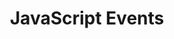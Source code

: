 ---
id: "web_tf_medium_019"
questionType: "TRUE_FALSE"
title: "JavaScript Events"
statement: "The 'submit' event is triggered when a form is submitted."
difficulty: "MEDIUM"
category: "Web Development"
---